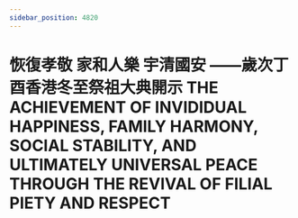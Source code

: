 ```yaml
---
sidebar_position: 4820
---
```



# 恢復孝敬 家和人樂 宇清國安 ——歲次丁酉香港冬至祭祖大典開示 THE ACHIEVEMENT OF INVIDIDUAL HAPPINESS, FAMILY HARMONY, SOCIAL STABILITY, AND ULTIMATELY UNIVERSAL PEACE THROUGH THE REVIVAL OF FILIAL PIETY AND RESPECT 

<ReactPlayer controls='true' url='https://tw4.amtb.de/redirect/media/himp4/32/32-255/32-255-0001.mp4' />